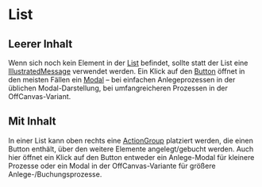 # List

## Leerer Inhalt

Wenn sich noch kein Element in der [List](/03-components/structure/list)
befindet, sollte statt der List eine
[IllustratedMessage](/03-components/content/illustrated-message) verwendet
werden. Ein Klick auf den [Button](/03-components/actions/button) öffnet in den
meisten Fällen ein [Modal](/03-components/overlays/modal) – bei einfachen
Anlegeprozessen in der üblichen Modal-Darstellung, bei umfangreicheren Prozessen
in der OffCanvas-Variant.

<LiveCodeEditor example="empty" editorCollapsed bgColor="dark" />

## Mit Inhalt

In einer List kann oben rechts eine
[ActionGroup](/03-components/actions/action-group) platziert werden, die einen
Button enthält, über den weitere Elemente angelegt/gebucht werden. Auch hier
öffnet ein Klick auf den Button entweder ein Anlege-Modal für kleinere Prozesse
oder ein Modal in der OffCanvas-Variante für größere Anlege-/Buchungsprozesse.

<LiveCodeEditor example="content" editorCollapsed bgColor="dark" />
